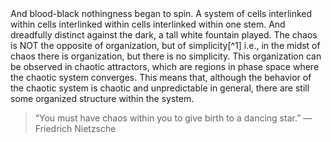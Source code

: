 <Micro title="K" date="2024-07-18">
And blood-black nothingness began to spin. A system of cells interlinked within cells interlinked within cells interlinked within one stem. And dreadfully distinct against the dark, a tall white fountain played.
</Micro>

<Micro title="Chaos Theory" date="2024-07-24">
The chaos is NOT the opposite of organization, but of simplicity[^1] i.e., in the midst of chaos there is organization, but there is no simplicity. This organization can be observed in chaotic attractors, which are regions in phase space where the chaotic system converges. This means that, although the behavior of the chaotic system is chaotic and unpredictable in general, there are still some organized structure within the system.

> “You must have chaos within you to give birth to a dancing star.” — Friedrich Nietzsche
[^1]: [O Efeito Borboleta Explicado: A Beleza do Caos](https://www.youtube.com/watch?v=rmxXe44po0s)
</Micro>
